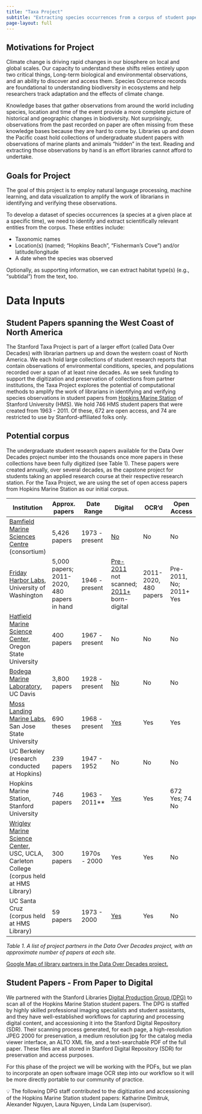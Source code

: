 ```yaml
---
title: "Taxa Project"
subtitle: "Extracting species occurrences from a corpus of student papers"
page-layout: full
---
```


## Motivations for Project

Climate change is driving rapid changes in our biosphere on local and global scales. Our capacity to understand these shifts relies entirely upon two critical things, Long-term biological and environmental observations, and an ability to discover and access them.
Species Occurrence records are foundational to understanding biodiversity in ecosystems and help researchers track adaptation and the effects of climate change.

Knowledge bases that gather observations from around the world including species, location and time of the event provide a more complete picture of historical and geographic changes in biodiversity. Not surprisingly, observations from the past recorded on paper are often missing from these knowledge bases because they are hard to come by. Libraries up and down the Pacific coast hold collections of undergraduate student papers with observations of marine plants and animals “hidden” in the text. Reading and extracting those observations by hand is an effort libraries cannot afford to undertake.


## Goals for Project

The goal of this project is to employ natural language processing, machine learning, and data visualization to amplify the work of librarians in identifying and verifying these observations.

To develop a dataset of species occurrences (a species at a given place at a specific time), we need to identify and extract scientifically relevant entities from the corpus. These entities include:

- Taxonomic names
- Location(s) (named; “Hopkins Beach”, “Fisherman’s Cove”) and/or latitude/longitude
- A date when the species was observed

Optionally, as supporting information, we can extract habitat type(s) (e.g., “subtidal”) from the text, too. 

# Data Inputs

## Student Papers spanning the West Coast of North America

The Stanford Taxa Project is part of a larger effort (called Data Over Decades) with librarian partners up and down the western coast of North America. We each hold large collections of student research reports that contain observations of environmental conditions, species, and populations recorded over a span of at least nine decades. As we seek funding to support the digitization and preservation of collections from partner institutions, the Taxa Project explores the potential of computational methods to amplify the work of librarians in identifying and verifying species observations in student papers from [Hopkins Marine Station](https://hopkinsmarinestation.stanford.edu/) of Stanford University (HMS). We hold 746 HMS student papers that were created from 1963 - 2011. Of these, 672 are open access, and 74 are restricted to use by Stanford-affiliated folks only. 

## Potential corpus

The undergraduate student research papers available for the Data Over Decades project number into the thousands once more papers in these collections have been fully digitized (see Table 1). These papers were created annually, over several decades, as the capstone project for students taking an applied research course at their respective research station. For the Taxa Project, we are using the set of open access papers from Hopkins Marine Station as our initial corpus.

| Institution | Approx. papers | Date Range | Digital | OCR’d | Open Access |
| --- | --- | --- | --- | --- | --- |
| [Bamfield Marine Sciences Centre](https://bamfieldmsc.com/) (consortium) | 5,426 papers | 1973 - present | [No](https://www.librarycat.org/lib/BMSC/search/text/student+report) | No | No |
| [Friday Harbor Labs](https://fhl.uw.edu/), University of Washington | 5,000 papers; 2011-2020, 480 papers in hand | 1946 - present | [Pre-2011](http://db.lib.washington.edu/fhlclasspapers/) not scanned; [2011+](https://digital.lib.washington.edu/researchworks/handle/1773/16337) born-digital | 2011-2020, 480 papers | Pre-2011, No; 2011+ Yes |
| [Hatfield Marine Science Center](https://hmsc.oregonstate.edu/), Oregon State University | 400 papers | 1967 - present | No | No | No |
| [Bodega Marine Laboratory](https://marinescience.ucdavis.edu/bml/about), UC Davis | 3,800 papers | 1928 - present | [No](https://marinescience.ucdavis.edu/sites/g/files/dgvnsk9221/files/inline-files/CHL_BML_STUDENT_REPORTS_CATALOG_to_2021.pdf) | No | No |
| [Moss Landing Marine Labs](https://mlml.sjsu.edu/), San Jose State University | 690 theses | 1968 - present | [Yes](https://scholarworks.calstate.edu/catalog?f%5Bcampus_sim%5D%5B%5D=Moss%20Landing) | Yes | Yes |
| UC Berkeley (research conducted at Hopkins) | 239 papers | 1947 - 1952 | No | No | No |
| Hopkins Marine Station, Stanford University | 746 papers | 1963 - 2011** | [Yes](https://searchworks.stanford.edu/view/hq527zr3245) | Yes | 672 Yes; 74 No |
| [Wrigley Marine Science Center](https://dornsife-wrigley.usc.edu/research/wmsc/), USC, UCLA, Carleton College (corpus held at HMS Library) | 300 papers | 1970s - 2000 | Yes | Yes | No |
| UC Santa Cruz (corpus held at HMS Library) | 59 papers | 1973 - 2000 | [Yes](https://searchworks.stanford.edu/catalog?f%5Bcollection%5D%5B%5D=bj090cv2271) | Yes | No |

*Table 1. A list of project partners in the Data Over Decades project, with an approximate number of papers at each site.*

[Google Map of library partners in the Data Over Decades project.](https://www.google.com/maps/d/u/0/edit?mid=1GAiOpYgy7YF0PdFR8m-wl1mOtJOhWdUx&usp=sharing)

## Student Papers - From Paper to Digital

We partnered with the Stanford Libraries [Digital Production Group (DPG)](https://library.stanford.edu/research/digitization-services/labs/digital-production-group) to scan all of the Hopkins Marine Station student papers. The DPG is staffed by highly skilled professional imaging specialists and student assistants, and they have well-established workflows for capturing and processing digital content, and accessioning it into the Stanford Digital Repository (SDR). Their scanning process generated, for each page, a high-resolution JPEG 2000 for preservation, a medium resolution jpg for the catalog media viewer interface, an ALTO XML file, and a text-searchable PDF of the full paper. These files are all stored in Stanford Digital Repository (SDR) for preservation and access purposes. 

For this phase of the project we will be working with the PDFs, but we plan to incorporate an open software image OCR step into our workflow so it will be more directly portable to our community of practice.

<aside>
💡 The following DPG staff contributed to the digitization and accessioning of the Hopkins Marine Station student papers: Katharine Dimitruk, Alexander Nguyen, Laura Nguyen, Linda Lam (supervisor).

</aside>
